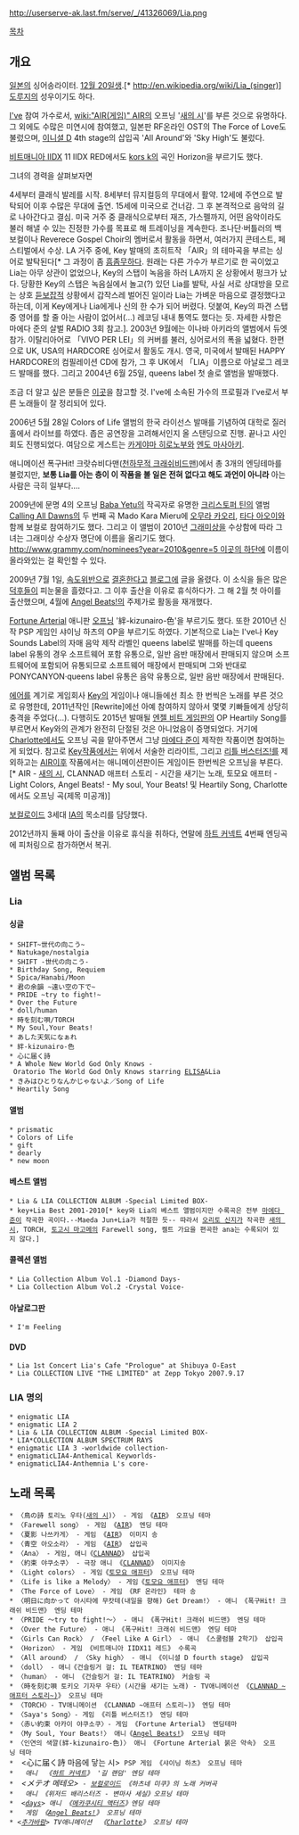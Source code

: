 http://userserve-ak.last.fm/serve/_/41326069/Lia.png

[[목차]]
== 개요 ==
[[일본]]의 싱어송라이터. [[12월 20일]]생.[* http://en.wikipedia.org/wiki/Lia_(singer)] [[도루지]]의 성우이기도 하다.

[[I've]] 참여 가수로서, [[wiki:"AIR(게임)" AIR]]의 오프닝 '[[새의 시]]'를 부른 것으로 유명하다. 그 외에도 수많은 미연시에 참여했고, 일본판 RF온라인 OST의 The Force of Love도 불렀으며, [[이니셜 D]] 4th stage의 삽입곡 'All Around'와 'Sky High'도 불렀다.

[[비트매니아 IIDX]] 11 IIDX RED에서도 [[kors k]]의 곡인 Horizon을 부르기도 했다.

그녀의 경력을 살펴보자면

4세부터 클래식 발레를 시작.
8세부터 뮤지컬등의 무대에서 활약.
12세에 주연으로 발탁되어 이후 수많은 무대에 출연.
15세에 미국으로 건너감. 그 후 본격적으로 음악의 길로 나아간다고 결심.
미국 거주 중 클래식으로부터 재즈, 가스펠까지, 어떤 음악이라도 불러 해낼 수 있는 진정한 가수를 목표로 해 트레이닝을 계속한다.
조나단·버틀러의 백 보컬이나 Reverece Gospel Choir의 멤버로서 활동을 하면서, 여러가지 콘테스트, 페스티벌에서 수상.
LA 거주 중에, Key 발매의 초히트작 「AIR」의 테마곡을 부르는 싱어로 발탁된다[* 그 과정이 좀 [[흠좀무]]하다. 원래는 다른 가수가 부르기로 한 곡이었고 Lia는 아무 상관이 없었으나, Key의 스탭이 녹음을 하러 LA까지 온 상황에서 펑크가 났다. 당황한 Key의 스탭은 녹음실에서 놀고(?) 있던 Lia를 발탁, 사실 서로 상대방을 모르는 상호 [[듣보잡]]적 상황에서 갑작스레 벌어진 일이라 Lia는 가벼운 마음으로 결정했다고 하는데, 이게 Key에게나 Lia에게나 신의 한 수가 되어 버렸다. 덧붙여, Key의 파견 스탭 중 영어를 할 줄 아는 사람이 없어서(...) 레코딩 내내 통역도 했다는 듯. 자세한 사항은 마에다 준의 살벌 RADIO 3회 참고.].
2003년 9월에는 이나바 아키라의 앨범에서 듀엣 참가. 이탈리아어로 「VIVO PER LEI」의 커버를 불러, 싱어로서의 폭을 넓혔다.
한편으로 UK, USA의 HARDCORE 싱어로서 활동도 개시.
영국, 미국에서 발매된 HAPPY HARDCORE의 컴필레이션 CD에 참가, 그 후 UK에서 「LIA」이름으로 아날로그 레코드 발매를 했다.
그리고 2004년 6월 25일, queens label 첫 솔로 앨범을 발매했다.

조금 더 알고 싶은 분들은 [http://nvyu.net/ive/ 이곳]을 참고할 것. I've에 소속된 가수의 프로필과 I've로서 부른 노래들이 잘 정리되어 있다.

2006년 5월 28일 Colors of Life 앨범의 한국 라이선스 발매를 기념하여 대학로 질러홀에서 라이브를 하였다. 좁은 공연장을 고려해서인지 올 스탠딩으로 진행. 끝나고 사인회도 진행되었다. 여담으로 게스트는 [[카게야마 히로노부]]와 [[엔도 마사아키]].

애니메이션 폭구Hit! 크랏슈비다맨([[천하무적 크래쉬비드맨]])에서 총 3개의 엔딩테마를 불렀지만, '''보통 Lia를 아는 층이 이 작품을 볼 일은 전혀 없다고 해도 과언이 아니라''' 아는 사람은 극히 일부다….

2009년에 문명 4의 오프닝 [[Baba Yetu]]의 작곡자로 유명한 [[크리스토퍼 틴]]의 앨범 [[Calling All Dawns]]의 두 번째 곡 Mado Kara Mieru에 [[오무라 카오리]], [[타다 아오이]]와 함께 보컬로 참여하기도 했다. 그리고 이 앨범이 2010년 [[그래미상]]을 수상함에 따라 그녀는 그래미상 수상자 명단에 이름을 올리기도 했다. [[http://www.grammy.com/nominees?year=2010&genre=5 이곳의 하단]]에 이름이 올라와있는 걸 확인할 수 있다.

2009년 7월 1일, [[속도위반]]으로 [[결혼]]한다고 [[블로그]]에 글을 올렸다. 이 소식을 들은 많은 [[덕후]]들이 피눈물을 흘렸다고. 그 이후 출산을 이유로 휴식하다가. 그 해 2월 첫 아이를 출산했으며, 4월에 [[Angel Beats!]]의 주제가로 활동을 재개했다.

[[Fortune Arterial]] 애니판 [[오프닝]] '絆-kizunairo-色'을 부르기도 했다. 또한 2010년 신작 PSP 게임인 샤이닝 하츠의 OP을 부르기도 하였다. 기본적으로 Lia는 I've나 Key Sounds Label의 자매 음악 제작 라벨인 queens label로 발매를 하는데 queens label 유통의 경우 소프트웨어 포함 유통으로, 일반 음반 매장에서 판매되지 않으며 소프트웨어에 포함되어 유통되므로 소프트웨어 매장에서 판매되며 그와 반대로 PONYCANYON·queens label 유통은 음악 유통으로, 일반 음반 매장에서 판매된다.

[[에어]]를 계기로 게임회사 [[Key]]의 게임이나 애니들에선 최소 한 번씩은 노래를 부른 것으로 유명한데, 2011년작인 [Rewrite]에선 아예 참여하지 않아서 몇몇 키빠들에게 상당히 충격을 주었다(...). 다행히도 2015년 발매될 [[Angel Beats!/게임|엔젤 비트 게임판]]의 OP Heartily Song를 부르면서 Key와의 관계가 완전히 단절된 것은 아니었음이 증명되었다. 거기에 [[Charlotte]]에서도 오프닝 곡을 맡아주면서 그냥 [[마에다 준]]이 제작한 작품이면 참여하는 게 되었다. 참고로 [[Key]]작품에서는 위에서 서술한 리라이트, 그리고 [[리틀 버스터즈!]]를 제외하고는 [[AIR]]이후 작품에서는 애니메이션판이든 게임이든 한번씩은 오프닝을 부른다.[* AIR - [[새의 시]], CLANNAD 애프터 스토리 - 시간을 새기는 노래, 토모요 애프터 - Light Colors, Angel Beats! - My soul, Your Beats! 및 Heartily Song, Charlotte에서도 오프닝 곡(제목 미공개)] 

[[보컬로이드]] 3세대 [[IA]]의 목소리를 담당했다.

2012년까지 둘째 아이 출산을 이유로 휴식을 취하다, 연말에 [[하트 커넥트]] 4번째 엔딩곡에 피처링으로 참가하면서 복귀.

== 앨범 목록 ==
=== Lia ===
==== 싱글 ====
 * SHIFT~世代の向こう~
 * Natukage/nostalgia
 * SHIFT -世代の向こう-
 * Birthday Song, Requiem
 * Spica/Hanabi/Moon
 * 君の余韻 ~遠い空の下で~
 * PRIDE ~try to fight!~
 * Over the Future
 * doll/human
 * 時を刻む唄/TORCH
 * My Soul,Your Beats!
 * あした天気になぁれ
 * 絆-kizunairo-色
 * 心に届く詩
 * A Whole New World God Only Knows - Oratorio The World God Only Knows starring [[ELISA]]&Lia
 * きみはひとりなんかじゃないよ／Song of Life
 * Heartily Song
==== 앨범 ====
 * prismatic
 * Colors of Life
 * gift
 * dearly
 * new moon
==== 베스트 앨범 ====
 * Lia & LIA COLLECTION ALBUM -Special Limited BOX-
 * key+Lia Best 2001-2010[* key와 Lia의 베스트 앨범이지만 수록곡은 전부 [[마에다 준]]이 작곡한 곡이다.--Maeda Jun+Lia가 적절한 듯-- 따라서 [[오리토 신지]]가 작곡한 [[새의 시]], TORCH, [[토고시 마고메]]의 Farewell song, 켈트 가요을 편곡한 ana는 수록되어 있지 않다.]
==== 콜렉션 앨범 ====
 * Lia Collection Album Vol.1 -Diamond Days-
 * Lia Collection Album Vol.2 -Crystal Voice-
==== 아날로그판 ====
 * I'm Feeling
==== DVD ====
 * Lia 1st Concert Lia's Cafe "Prologue" at Shibuya O-East
 * Lia COLLECTION LIVE "THE LIMITED" at Zepp Tokyo 2007.9.17
=== LIA 명의 ===
 * enigmatic LIA
 * enigmatic LIA 2
 * Lia & LIA COLLECTION ALBUM -Special Limited BOX-
 * LIA*COLLECTION ALBUM SPECTRUM RAYS
 * enigmatic LIA 3 -worldwide collection-
 * enigmaticLIA4-Anthemical Keyworlds-
 * enigmaticLIA4-Anthemnia L's core-

== 노래 목록 ==
 * 〈鳥の詩 토리노 우타([[새의 시]])〉 - 게임 《[[AIR(게임)|AIR]]》 오프닝 테마
 * 〈Farewell song〉 - 게임 《[[AIR(게임)|AIR]]》 엔딩 테마
 * 〈夏影 나쓰카게〉 - 게임 《[[AIR(게임)|AIR]]》 이미지 송
 * 〈青空 아오소라〉 - 게임 《[[AIR(게임)|AIR]]》 삽입곡
 * 〈Ana〉 - 게임, 애니《[[CLANNAD]]》 삽입곡
 * 〈約束 야쿠소쿠〉 - 극장 애니 《[[CLANNAD]]》 이미지송
 * 〈Light colors〉 - 게임《[[토모요 애프터]]》 오프닝 테마
 * 〈Life is like a Melody〉 - 게임《[[토모요 애프터]]》 엔딩 테마
 * 〈The Force of Love〉 - 게임 《RF 온라인》 테마 송
 * 〈明日に向かって 아시타에 무캇테(내일을 향해) Get Dream!〉 - 애니 《폭구Hit! 크래쉬 비드맨》 엔딩 테마
 * 〈PRIDE ～try to fight!～〉 - 애니 《폭구Hit! 크래쉬 비드맨》 엔딩 테마
 * 〈Over the Future〉 - 애니 《폭구Hit! 크래쉬 비드맨》 엔딩 테마
 * 〈Girls Can Rock〉 / 〈Feel Like A Girl〉 - 애니 《스쿨럼블 2학기》 삽입곡
 * 〈Horizon〉 - 게임 《비트매니아 IIDX11 레드》 수록곡
 * 〈All around〉 / 〈Sky high〉 - 애니 《이니셜 D fourth stage》 삽입곡
 * 〈doll〉 - 애니《건슬링거 걸: IL TEATRINO》 엔딩 테마
 * 〈human〉 - 애니 《건슬링거 걸: IL TEATRINO》 커슬링 곡
 * 〈時を刻む唄 토키오 기자무 우타〉(시간을 새기는 노래) - TV애니메이션 《[[CLANNAD/애니메이션|CLANNAD ~애프터 스토리~)]]》 오프닝 테마
 * 〈TORCH〉- TV애니메이션 《CLANNAD ~애프터 스토리~)》 엔딩 테마
 * 〈Saya's Song〉- 게임 《리틀 버스터즈!》 엔딩 테마
 * 〈赤い約束 아카이 야쿠소쿠〉- 게임 《Fortune Arterial》 엔딩테마
 * 〈My Soul, Your Beats!〉 애니《[[Angel Beats!]]》 오프닝 테마
 * 〈인연의 색깔(絆-kizunairo-色)〉 애니 《Fortune Arterial 붉은 약속》 오프닝 테마
 *  <心に届く詩 마음에 닿는 시> PSP 게임 《샤이닝 하츠》 오프닝 테마
 *  <I scream Chocolatl> 애니  《[[하트 커넥트]]》 '길 랜덤' 엔딩 테마
 *  <メテオ 메테오> - [[보컬로이드]] 《하츠네 미쿠》의 노래 커버곡
 *  <JUSTITIA> 애니 《위저드 배리스터즈 - 변마사 세실》오프닝 테마
 *  <[[days]]> 애니 《[[메카쿠시티 액터즈]]》엔딩 테마
 *  <Heartily Song> 게임 《[[Angel Beats!/게임|Angel Beats!]]》 오프닝 테마
 * <[[추가바람]]> TV애니메이션  《[[Charlotte]]》 오프닝 테마
